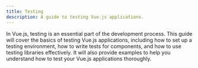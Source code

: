```yaml
---
title: Testing
description: A guide to testing Vue.js applications.
---
```


In Vue.js, testing is an essential part of the development process. This guide will cover the basics of testing Vue.js applications, including how to set up a testing environment, how to write tests for components, and how to use testing libraries effectively.
It will also provide examples to help you understand how to test your Vue.js applications thoroughly.
